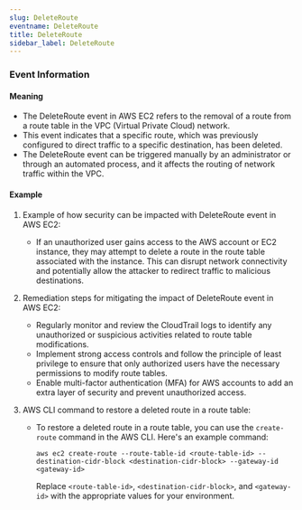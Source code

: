 ```yaml
--- 
slug: DeleteRoute
eventname: DeleteRoute
title: DeleteRoute
sidebar_label: DeleteRoute
---
```

                       


### Event Information

#### Meaning

- The DeleteRoute event in AWS EC2 refers to the removal of a route from a route table in the VPC (Virtual Private Cloud) network.
- This event indicates that a specific route, which was previously configured to direct traffic to a specific destination, has been deleted.
- The DeleteRoute event can be triggered manually by an administrator or through an automated process, and it affects the routing of network traffic within the VPC.

#### Example

1. Example of how security can be impacted with DeleteRoute event in AWS EC2:
   - If an unauthorized user gains access to the AWS account or EC2 instance, they may attempt to delete a route in the route table associated with the instance. This can disrupt network connectivity and potentially allow the attacker to redirect traffic to malicious destinations.

2. Remediation steps for mitigating the impact of DeleteRoute event in AWS EC2:
   - Regularly monitor and review the CloudTrail logs to identify any unauthorized or suspicious activities related to route table modifications.
   - Implement strong access controls and follow the principle of least privilege to ensure that only authorized users have the necessary permissions to modify route tables.
   - Enable multi-factor authentication (MFA) for AWS accounts to add an extra layer of security and prevent unauthorized access.

3. AWS CLI command to restore a deleted route in a route table:
   - To restore a deleted route in a route table, you can use the `create-route` command in the AWS CLI. Here's an example command:
     ```
     aws ec2 create-route --route-table-id <route-table-id> --destination-cidr-block <destination-cidr-block> --gateway-id <gateway-id>
     ```
     Replace `<route-table-id>`, `<destination-cidr-block>`, and `<gateway-id>` with the appropriate values for your environment.

 